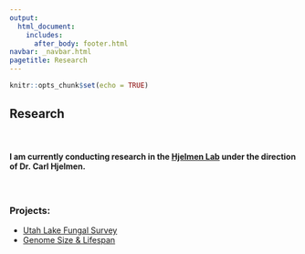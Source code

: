 ```yaml
---
output: 
  html_document:
    includes:
      after_body: footer.html
navbar: _navbar.html
pagetitle: Research
---
```


```r
knitr::opts_chunk$set(echo = TRUE)
```

<body>
## **Research**

<br>

#### I am currently conducting research in the [Hjelmen Lab](https://cehjelmen.github.io/team.html) under the direction of Dr. Carl Hjelmen.

<br>

### **Projects:**

 - [Utah Lake Fungal Survey](https://m-ohran.github.io/research/utah-lake)
 - [Genome Size & Lifespan](https://m-ohran.github.io/research/sex-chromosome-project)
 
 
 <br><br><br><br><br><br><br><br><br><br><br><br><br><br>
 
 </body>

</div>